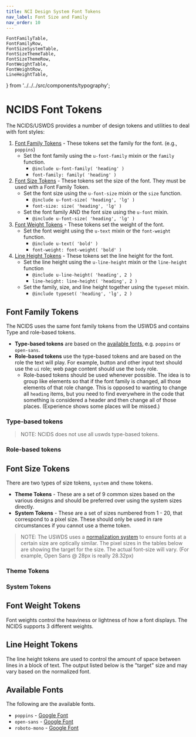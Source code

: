 ```yaml
---
title: NCI Design System Font Tokens
nav_label: Font Size and Family
nav_order: 10
---
```


	FontFamilyTable,
	FontFamilyRow,
	FontSizeSystemTable,
	FontSizeThemeTable,
	FontSizeThemeRow,
	FontWeightTable,
	FontWeightRow,
	LineHeightTable,
} from '../../../src/components/typography';

# NCIDS Font Tokens

The NCIDS/USWDS provides a number of design tokens and utilities to deal with font styles:

1. [Font Family Tokens](#font-family-tokens) - These tokens set the family for the font. (e.g., `poppins`)
   - Set the font family using the `u-font-family` mixin or the `family` function.
     - `@include u-font-family( 'heading' )`
     - `font-family: family( 'heading' )`
2. [Font Size Tokens](#font-size-tokens) - These tokens set the size of the font. They must be used with a Font Family Token.
   - Set the font size using the `u-font-size` mixin or the `size` function.
     - `@include u-font-size( 'heading', 'lg' )`
     - `font-size: size( 'heading', 'lg' )`
   - Set the font family AND the font size using the `u-font` mixin.
     - `@include u-font-size( 'heading', 'lg' )`
3. [Font Weight Tokens](#font-weight-tokens) - These tokens set the weight of the font.
   - Set the font weight using the `u-text` mixin or the `font-weight` function.
     - `@include u-text( 'bold' )`
     - `font-weight: font-weight( 'bold' )`
4. [Line Height Tokens](#line-height-tokens) - These tokens set the line height for the font.
   - Set the line height using the `u-line-height` mixin or the `line-height` function
     - `@include u-line-height( 'heading', 2 )`
     - `line-height: line-height( 'heading', 2 )`
   - Set the family, size, and line height together using the `typeset` mixin.
     - `@include typeset( 'heading', 'lg', 2 )`

## Font Family Tokens

The NCIDS uses the same font family tokens from the USWDS and contains Type and role-based tokens.

- **Type-based tokens** are based on the [available fonts](#available-fonts), e.g. `poppins` or `open-sans`.
- **Role-based tokens** use the type-based tokens and are based on the role the text will play. For example, button and other input text should use the `ui` role; web page content should use the `body` role.
  - Role-based tokens should be used whenever possible. The idea is to group like elements so that if the font family is changed, all those elements of that role change. This is opposed to wanting to change all `heading` items, but you need to find everywhere in the code that something is considered a header and then change all of those places. (Experience shows some places will be missed.)

### Type-based tokens

> NOTE: NCIDS does not use all uswds type-based tokens.

<FontFamilyTable>
	<FontFamilyRow
		token="mono"
		setting="roboto-mono"
		variable="theme-font-type-mono"
	/>
	<FontFamilyRow
		token="sans"
		setting="open-sans"
		variable="theme-font-type-sans"
	/>
	<FontFamilyRow
		token="serif"
		setting="poppins"
		variable="theme-font-type-serif"
	/>
</FontFamilyTable>

### Role-based tokens

<FontFamilyTable>
	<FontFamilyRow token="alt" setting="serif" variable="theme-font-role-alt" />
	<FontFamilyRow token="body" setting="sans" variable="theme-font-role-body" />
	<FontFamilyRow token="code" setting="mono" variable="theme-font-role-mono" />
	<FontFamilyRow
		token="heading"
		setting="serif"
		variable="theme-font-role-heading"
	/>
	<FontFamilyRow token="ui" setting="sans" variable="theme-font-role-ui" />
</FontFamilyTable>

## Font Size Tokens

There are two types of size tokens, `system` and `theme` tokens.

- **Theme Tokens** - These are a set of 9 common sizes based on the various designs and should be preferred over using the system sizes directly.
- **System Tokens** - These are a set of sizes numbered from 1 - 20, that correspond to a pixel size. These should only be used in rare circumstances if you cannot use a theme token.

> NOTE: The USWDS uses a [normalization system](https://designsystem.digital.gov/design-tokens/typesetting/overview/) to ensure fonts at a certain size are optically similar. The pixel sizes in the tables below are showing the target for the size. The actual font-size will vary. (For example, Open Sans @ 28px is really 28.32px)

### Theme Tokens

<FontSizeThemeTable>
	<FontSizeThemeRow token="3xs" size="2" variable="theme-type-scale-3xs" />
	<FontSizeThemeRow token="2xs" size="3" variable="theme-type-scale-2xs" />
	<FontSizeThemeRow token="xs" size="5" variable="theme-type-scale-xs" />
	<FontSizeThemeRow token="sm" size="7" variable="theme-type-scale-sm" />
	<FontSizeThemeRow token="md" size="8" variable="theme-type-scale-md" />
	<FontSizeThemeRow token="lg" size="9" variable="theme-type-scale-lg" />
	<FontSizeThemeRow token="xl" size="10" variable="theme-type-scale-xl" />
	<FontSizeThemeRow token="2xl" size="11" variable="theme-type-scale-2xl" />
	<FontSizeThemeRow token="3xl" size="12" variable="theme-type-scale-3xl" />
</FontSizeThemeTable>

### System Tokens

<FontSizeSystemTable />

## Font Weight Tokens

Font weights control the heaviness or lightness of how a font displays. The NCIDS supports 3 different weights.

<FontWeightTable>
	<FontWeightRow
		token="light"
		weight="300"
		variable="theme-font-weight-light"
	/>
	<FontWeightRow
		token="normal"
		weight="400"
		variable="theme-font-weight-normal"
	/>
	<FontWeightRow token="bold" weight="600" variable="theme-font-weight-bold" />
</FontWeightTable>

## Line Height Tokens

The line height tokens are used to control the amount of space between lines in a block of text. The output listed below is the "target" size and may vary based on the normalized font.

<LineHeightTable />

## Available Fonts

The following are the available fonts.

- `poppins` - [Google Font](https://fonts.google.com/specimen/Poppins)
- `open-sans` - [Google Font](https://fonts.google.com/specimen/Open+Sans)
- `roboto-mono` - [Google Font](https://fonts.google.com/specimen/Roboto+Mono)
